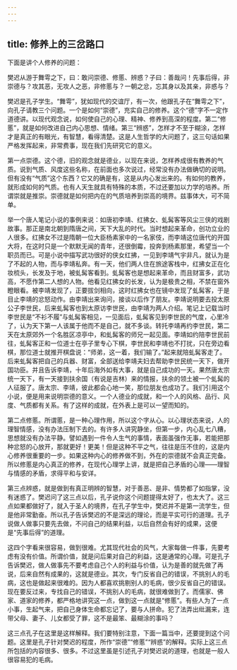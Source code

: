 ```yaml
---
---
---
```

title: 修养上的三岔路口
---




下面是讲个人修养的问题：

樊迟从游于舞雩之下，曰：敢问崇德、修慝、辨惑？子曰：善哉问！先事后得，非崇德与？攻其恶，无攻人之恶，非修慝与？一朝之忿，忘其身以及其亲，非惑与？

樊迟是孔子学生。“舞雩”，犹如现代的交谊厅，有一次，他跟孔子在“舞雩之下”，向孔子请教三个问题。一个是如何“崇德”，充实自己的修养。这个“德”字不一定作道德讲。以现代观念说，如何使自己的心理、精神、修养到高深的程度。第二“修慝”，就是如何改进自己内心思想、情绪。第三“辨惑”，怎样才不至于糊涂，怎样才是真正的有眼光，有智慧，看得清楚。这是人生哲学的大问题了，这三句话如果严格发挥起来，非常费事，现在我们先研究它的意义。

第一点崇德。这个德，旧的观念就是德业，以现在来说，怎样养成很有教养的气质。说到气质、风度这些名称，在前面也多次说过，经常没有办法做确切的说明。但有没有“气质”这个东西？它又的确是有，这是从内心发出来的。有如何的教养，就形成如何的气质。也有人天生就具有特殊的本质，不过还要加以力学的培养。所谓崇就是推崇。崇德就是如何把内在的气质培养到崇高的境界。兹事体大，可不简单。

举一个唐人笔记小说的事例来说：如唐初李靖、红拂女、虬髯客等风尘三侠的戏剧故事。那正是南北朝到隋唐之间，天下大乱的时代。当时想起来革命，创功立业的人很多。红拂女不过是隋朝一位大臣杨素家中的一名家伎，而李靖这位唐代的开国大将，在这时只是一个默默无闻的青年，还很倒霉，投奔到杨素那里，希望当一个职员而已。可是小说中描写武功很好的侠女红拂，一见到李靖气宇非凡，就认为是了不起的人物，而与李靖私奔。有一天，他们两人住在旅途客栈中，红拂女正在化妆梳头，长发及于地，被虬髯客看到。虬髯客也是想起来革命，而且财富多，武功高，不愿作第二人想的人物。他看见红拂女的长发，认为是极贵之相，不禁在窗外瞪眼看。被李靖发现了，正要拔剑相向，这时红拂女也在镜中发现了虬髯客，于是目止李靖的忿怒动作。由李靖出来询问，接谈以后作了朋友。李靖说明要去投太原公子李世民，后来虬髯客也到太原访李世民，由李靖为两人介绍。笔记上记载当时李世民是“不衫不履”与虬髯客相见，一见面后，虬髯客见到李世民的气度，心里冷了，认为天下第一人该属于他而不是自己，就不多谈。转托李靖再约李世民，第二天在太原郊外一个名胜区凉亭中，和虬髯客的师兄一起见面。李靖如约陪李世民前往，虬髯客正和一位道士在亭子里专心下棋，李世民和李靖也不打扰，只在旁边看棋，那位道士就推开棋盘说：“师弟，这一着，我们输了。”起来就陪虬髯客走了。后来虬髯客把自己的兵器、财富，全部送给李靖夫妇去帮助李世民统一天下，做开国功臣。并且告诉李靖，十年后海外如有大事，就是自己成功的一天。果然唐太宗统一天下，有一天接到扶余国（有说是吉林）来的情报，扶余的领土被一个虬髯的人征服了。唐太宗、李靖，彼此都会心地一笑，那位朋友也成功了。我们引用这个小说，便是用来说明崇德的意义。一个人德业的成就，和一个人的风格、品行、风度、气质都有关系。有了这样的成就，在外表上是可以一望而知的。

第二点修慝。所谓慝，是一种心理作用，所以这个字从心。以心理状态来说，人的理智情感，没有办法压制下去的。有许多人讲究静坐，但第一步，内心乱七八糟，思想就没有办法平静。譬如遇到一件令人生气的事情，表面虽强作无事，若能把那种忿怒的心放开，那就更好！更美！但是这种不平之气，往往是压不住的，这是内心修养很重要的一步。如果这种内心的修养做不到，外在的崇德就不会真正完备。所以修慝是内心真正的修养，在现代心理学上讲，就是把自己矛盾的心理——理智与情感的矛盾，求得平和与安详。

第三点辨惑，就是做到有真正明辨的智慧，对于善恶、是非、情势都了如指掌，没有迷惑了。樊迟问了这三点以后，孔子说你这个问题提得太好了，也太大了。这三点如果都做好了，就入于圣人的境界，在孔子学生中，樊迟并不是第一流学生，但是他非常勤奋。所以孔子告诉樊迟的不是深远的理论，而是平实可行的道理。孔子说做人做事只要先去做，不问自己的结果利益，以后自然会有好的成果，这便是“先事后得”的道理。

这四个字看来很容易，做到很难。尤其现代社会的风气，大家每做一件事，先要考虑有没有价值。所谓价值，就是问后果对自己的利益，这是通常的心理。可是孔子告诉樊迟，做人做事先不要考虑自己个人的利益与价值，认为是善的就先做了再说，后来自然有成果的，这就是德业。其次，专门反省自己的错误，不挑别人的毛病，这也是做起来很难的。因为人都喜欢挑剔别人的毛病，很少反省自己的错误。现在要反过来，专找自己的错误，不挑别人的毛病，就很难做到了。而儒家、佛家、道家的修养，都严格地讲究这一点，做到这一点就是“修慝”。有些人为了一点小事，生起气来，把自己身体生命都忘记了，要与人拼命。犯了法弄出纰漏来，连带父母、妻子、儿女都受了罪，这不是最笨、最糊涂的事吗？

这三点孔子在这里是这样解释。我们要特别注意，下面一篇当中，还要提到这个问题。这里是孔子针对樊迟的程度，所作“崇德”“修慝”“辨惑”的解释。实际上这三点所包括的内容很多、很多。不过这里虽是引述孔子对樊迟说的道理，也就是一般人很容易犯的毛病。